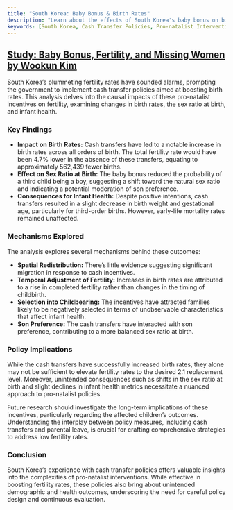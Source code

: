 ```yaml
---
title: "South Korea: Baby Bonus & Birth Rates"
description: "Learn about the effects of South Korea's baby bonus on birth rates, sex ratio at birth, and son preference."
keywords: [South Korea, Cash Transfer Policies, Pro-natalist Interventions, Fertility Rates, Birth Rates, Sex Ratio, Infant Health, Baby Bonus, Spatial Redistribution, Temporal Adjustment, Childbearing Selection, Son Preference, Policy Implications, Demographic Outcomes, Health Outcomes, Continuous Evaluation]
---
```


## [Study: Baby Bonus, Fertility, and Missing Women by Wookun Kim](https://papers.ssrn.com/sol3/papers.cfm?abstract_id=3704188)

South Korea’s plummeting fertility rates have sounded alarms, prompting the government to implement cash transfer policies aimed at boosting birth rates. This analysis delves into the causal impacts of these pro-natalist incentives on fertility, examining changes in birth rates, the sex ratio at birth, and infant health.

### Key Findings

- **Impact on Birth Rates:** Cash transfers have led to a notable increase in birth rates across all orders of birth. The total fertility rate would have been 4.7% lower in the absence of these transfers, equating to approximately 562,439 fewer births.
- **Effect on Sex Ratio at Birth:** The baby bonus reduced the probability of a third child being a boy, suggesting a shift toward the natural sex ratio and indicating a potential moderation of son preference.
- **Consequences for Infant Health:** Despite positive intentions, cash transfers resulted in a slight decrease in birth weight and gestational age, particularly for third-order births. However, early-life mortality rates remained unaffected.

### Mechanisms Explored

The analysis explores several mechanisms behind these outcomes:

- **Spatial Redistribution:** There’s little evidence suggesting significant migration in response to cash incentives.
- **Temporal Adjustment of Fertility:** Increases in birth rates are attributed to a rise in completed fertility rather than changes in the timing of childbirth.
- **Selection into Childbearing:** The incentives have attracted families likely to be negatively selected in terms of unobservable characteristics that affect infant health.
- **Son Preference:** The cash transfers have interacted with son preference, contributing to a more balanced sex ratio at birth.

### Policy Implications

While the cash transfers have successfully increased birth rates, they alone may not be sufficient to elevate fertility rates to the desired 2.1 replacement level. Moreover, unintended consequences such as shifts in the sex ratio at birth and slight declines in infant health metrics necessitate a nuanced approach to pro-natalist policies.

Future research should investigate the long-term implications of these incentives, particularly regarding the affected children’s outcomes. Understanding the interplay between policy measures, including cash transfers and parental leave, is crucial for crafting comprehensive strategies to address low fertility rates.

### Conclusion

South Korea’s experience with cash transfer policies offers valuable insights into the complexities of pro-natalist interventions. While effective in boosting fertility rates, these policies also bring about unintended demographic and health outcomes, underscoring the need for careful policy design and continuous evaluation.
